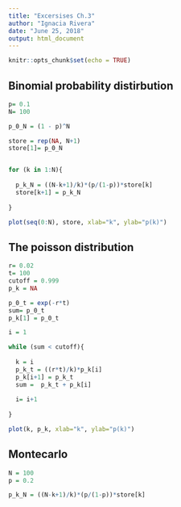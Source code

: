 ```yaml
---
title: "Excersises Ch.3"
author: "Ignacia Rivera"
date: "June 25, 2018"
output: html_document
---
```


```r
knitr::opts_chunk$set(echo = TRUE)
```

## Binomial probability distirbution 

```r

p= 0.1
N= 100

p_0_N = (1 - p)^N

store = rep(NA, N+1)
store[1]= p_0_N


for (k in 1:N){
  
  p_k_N = ((N-k+1)/k)*(p/(1-p))*store[k]
  store[k+1] = p_k_N
  
}

plot(seq(0:N), store, xlab="k", ylab="p(k)")
```

## The poisson distribution

```r

r= 0.02
t= 100
cutoff = 0.999
p_k = NA

p_0_t = exp(-r*t)
sum= p_0_t
p_k[1] = p_0_t

i = 1

while (sum < cutoff){
  
  k = i
  p_k_t = ((r*t)/k)*p_k[i]
  p_k[i+1] = p_k_t 
  sum =  p_k_t + p_k[i]
  
  i= i+1
  
}

plot(k, p_k, xlab="k", ylab="p(k)")
```

## Montecarlo

```r

N = 100
p = 0.2

p_k_N = ((N-k+1)/k)*(p/(1-p))*store[k]
```